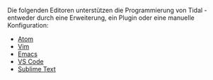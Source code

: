 Die folgenden Editoren unterstützen die Programmierung von Tidal - entweder durch eine Erweiterung, ein Plugin oder eine manuelle Konfiguration:

* [[Atom]]
* [[Vim]]
* [[Emacs]]
* [[VS Code]]
* [[Sublime Text]]